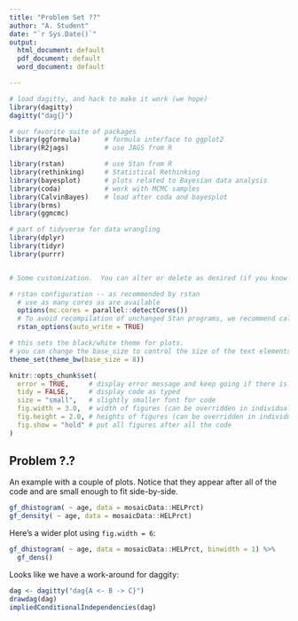 ```yaml
---
title: "Problem Set ??"
author: "A. Student"
date: "`r Sys.Date()`"
output: 
  html_document: default
  pdf_document: default
  word_document: default

---
```


```r

# load dagitty, and hack to make it work (we hope)
library(dagitty)
dagitty("dag{}")

# our favorite suite of packages
library(ggformula)      # formula interface to ggplot2
library(R2jags)         # use JAGS from R

library(rstan)          # use Stan from R
library(rethinking)     # Statistical Rethinking
library(bayesplot)      # plots related to Bayesian data analysis
library(coda)           # work with MCMC samples
library(CalvinBayes)    # load after coda and bayesplot
library(brms)           
library(ggmcmc)

# part of tidyverse for data wrangling
library(dplyr)
library(tidyr)
library(purrr)


# Some customization.  You can alter or delete as desired (if you know what you are doing).

# rstan configuration -- as recommended by rstan
  # use as many cores as are available
  options(mc.cores = parallel::detectCores())
  # To avoid recompilation of unchanged Stan programs, we recommend calling
  rstan_options(auto_write = TRUE)

# this sets the black/white theme for plots.
# you can change the base_size to control the size of the text elements in the plot
theme_set(theme_bw(base_size = 8)) 

knitr::opts_chunk$set(
  error = TRUE,     # display error message and keep going if there is an error
  tidy = FALSE,     # display code as typed
  size = "small",   # slightly smaller font for code
  fig.width = 3.0,  # width of figures (can be overridden in individual chunks)
  fig.height = 2.0, # heights of figures (can be overridden in individual chunks)
  fig.show = "hold" # put all figures after all the code
)
```


## Problem ?.?


An example with a couple of plots.  Notice that they appear after all
of the code and are small enough to fit side-by-side.

```r
gf_dhistogram( ~ age, data = mosaicData::HELPrct)
gf_density( ~ age, data = mosaicData::HELPrct)
```

Here's a wider plot using `fig.width = 6`:

```r
gf_dhistogram( ~ age, data = mosaicData::HELPrct, binwidth = 1) %>%
  gf_dens()
```

Looks like we have a work-around for daggity:

```r
dag <- dagitty("dag{A <- B -> C}")
drawdag(dag)
impliedConditionalIndependencies(dag)
```
